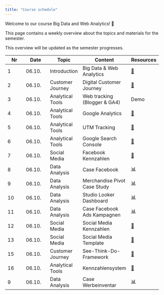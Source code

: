 ```yaml
---
title: "Course schedule"
---
```


Welcome to our course Big Data and Web Analytics! 👋  

This page contains a weekly overview about the topics and materials for the semester.

:::{.callout-note}
This overview will be updated as the semester progresses.
:::

|	Nr	|	Date	|	Topic	|	Content	|		Resources		|	
|	---	|	---	|	---	|	---	|		---		|	
|	1	|	06.10.	|	Introduction	|	Big Data & Web Analytics	|		[📑](https://docs.google.com/presentation/d/14mDixoFHReJhc7D3G0ooC_CZJ8R14AcjJLXqFfUmKgo/export/pdf)		|	
|	2	|	06.10.	|	Customer Journey	|	Digital Customer Journey	|		[📑](https://docs.google.com/presentation/d/1PjsH6zrGXJQmVUeUXqtx97YXXrxmwhj13n442SDNyIE/export/pdf)		|	
|	3	|	06.10.	|	Analytical Tools	|	Web tracking (Blogger & GA4)	|		Demo		|	
|	4	|	06.10.	|	Analytical Tools	|	Google Analytics	|		[📑](https://docs.google.com/presentation/d/1rWW6ZyH8-Cex4g04wKnXMtjhBZVnPmUdoEZn7rXwer0/export/pdf)		|	
|	5	|	06.10.	|	Analytical Tools	|	UTM Tracking	|		[📑](https://docs.google.com/presentation/d/1_BBH1kD_i_bRA4Rcp8PY6TjDpx95lD6NbOAE-YfWxnY/export/pdf)		|	
|	6	|	06.10.	|	Analytical Tools	|	Google Search Console	|		[📑](https://docs.google.com/presentation/d/1rl7v3MyLANhU6HKbwhYdxMzWoHvt6lxoWPdkO9y0UWg/export/pdf)		|	
|	7	|	06.10.	|	Social Media	|	Facebook Kennzahlen	|		[📑](https://docs.google.com/presentation/d/1hljb0T3sA5yDMCvSXy_SAv3vgW3hSVasc7dT-wwynPE/export/pdf)		|	
|	8	|	06.10.	|	Data Analysis	|	Case Facebook	|		[📊](https://docs.google.com/spreadsheets/d/1aTkSrNZPeh14Ier3WX-Po5zIlmLWujLfWLfqQcLHKXo/edit?usp=sharing)		|	
|	9	|	06.10.	|	Data Analysis	|	Merchandise Pivot Case Study	|		[📊](https://docs.google.com/spreadsheets/d/1hsUE0PHJR-wmELI8y2XFgcYBFFwqKG4UjI3Y8odM6kU/edit?usp=sharing)		|	
|	10	|	06.10.	|	Data Analysis	|	Studio Looker Dashboard	|		[📊](https://lookerstudio.google.com/navigation/reporting)		|	
|	11	|	06.10.	|	Data Analysis	|	Case Facebook Ads Kampagnen	|		[📊](https://docs.google.com/spreadsheets/d/1svLWw4-mtjcfOfTTxxu2e6PKWlLmhUgeGtefzE6I3mk/edit?usp=sharing)		|	
|	12	|	06.10.	|	Social Media	|	Social Media Kennzahlen	|		[📝](https://docs.google.com/presentation/d/1OAy9Qe3h0AlePEcYoeHF9qPLL7aGYvlhvvXsANrl9-g/view?usp=sharing)		|	
|	13	|	06.10.	|	Social Media	|	Social Media Template	|		[📝](https://docs.google.com/presentation/d/15I-qdXuIzqVQo0m7MPdd_u7YK0joMCWU6fHifHkPZHc/view?usp=sharing)		|	
|	15	|	06.10.	|	Customer Journey	|	See-Think-Do-Framework	|		[📑](https://docs.google.com/presentation/d/1grMoII17Y-8nUMQnbJfVS_xyBnom0us5wBU5fodac4M/export/pdf)		|	
|	16	|	06.10.	|	Analytical Tools	|	Kennzahlensystem	|		[📑](https://docs.google.com/presentation/d/1evcXWNKDCT_NhHpORhrAN3FnObkk6ONzT6Fzxefbh1I/export/pdf)		|	
|	9	|	06.10.	|	Data Analysis	|	Case Werbeinventar	|		[📊](https://docs.google.com/spreadsheets/d/1Ft9CfS7HKJPSiRVqXoIVMcOEg1EfGkPFHKBFNzpmo40/edit?usp=sharing)		|	